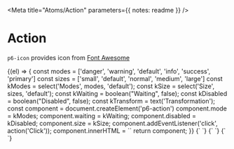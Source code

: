 

<Meta title="Atoms/Action" parameters={{ notes: readme }} />

# Action

`p6-icon` provides icon from [Font Awesome](https://fontawesome.com/)


<Story name="Default" parameters={{docs:{disable:true}}} decorators={[withKnobs]}>
    {(el) => {
    const modes = ['danger', 'warning', 'default', 'info', 'success', 'primary']
    const sizes = ['small', 'default', 'normal', 'medium', 'large']
    const kModes = select('Modes', modes, 'default');
    const kSize = select('Size', sizes, 'default');
    const kWaiting = boolean("Waiting", false);
    const kDisabled = boolean("Disabled", false);
    const kTransform = text('Transformation');
    const component = document.createElement('p6-action')
    component.mode = kModes;
    component.waiting = kWaiting;
    component.disabled = kDisabled;
    component.size = kSize;
    component.addEventListener('click', action('Click'));
    component.innerHTML = `<p6-icon name="home" transform=${kTransform} />`
    return component;
    }}
</Story>

<Preview>
  <Story name="Size" height="63px">
    {`
      <p6-action size="small"><p6-icon name="home" /></p6-action>
      <p6-action><p6-icon name="home" /></p6-action>
      <p6-action size="normal"><p6-icon name="home" /></p6-action>
      <p6-action size="medium"><p6-icon name="home" /></p6-action>
      <p6-action size="large"><p6-icon name="home" /></p6-action>
    `}
  </Story>
</Preview>

<Preview>
  <Story name="Disabled" height="42px">
    {`
      <p6-action disabled><p6-icon name="home" /></p6-action>
    `}
  </Story>
</Preview>

<Preview>
  <Story name="Waiting" height="42px">
    {`
      <p6-action waiting><p6-icon name="home" /></p6-action>
    `}
  </Story>
</Preview>
